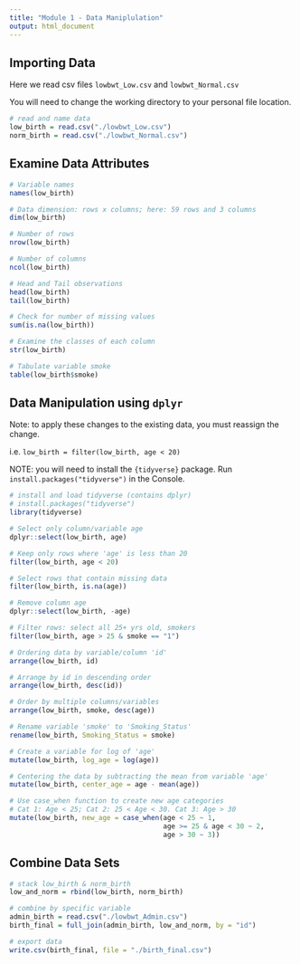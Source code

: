 ```yaml
---
title: "Module 1 - Data Maniplulation"
output: html_document
---
```


## Importing Data

Here we read csv files `lowbwt_Low.csv` and `lowbwt_Normal.csv`

You will need to change the working directory to your personal file location.

```r
# read and name data
low_birth = read.csv("./lowbwt_Low.csv")
norm_birth = read.csv("./lowbwt_Normal.csv")
```


## Examine Data Attributes

```r
# Variable names
names(low_birth)    

# Data dimension: rows x columns; here: 59 rows and 3 columns
dim(low_birth)

# Number of rows
nrow(low_birth)

# Number of columns
ncol(low_birth)

# Head and Tail observations
head(low_birth)
tail(low_birth)

# Check for number of missing values
sum(is.na(low_birth))

# Examine the classes of each column
str(low_birth)

# Tabulate variable smoke
table(low_birth$smoke)
```

## Data Manipulation using `dplyr`

Note: to apply these changes to the existing data, you must reassign the change.

i.e. `low_birth = filter(low_birth, age < 20)`

NOTE: you will need to install the `{tidyverse}` package.  Run `install.packages("tidyverse")` in the Console.

```r
# install and load tidyverse (contains dplyr)
# install.packages("tidyverse")
library(tidyverse)

# Select only column/variable age
dplyr::select(low_birth, age)

# Keep only rows where 'age' is less than 20 
filter(low_birth, age < 20)

# Select rows that contain missing data
filter(low_birth, is.na(age))

# Remove column age 
dplyr::select(low_birth, -age)

# Filter rows: select all 25+ yrs old, smokers
filter(low_birth, age > 25 & smoke == "1") 

# Ordering data by variable/column 'id'
arrange(low_birth, id)

# Arrange by id in descending order
arrange(low_birth, desc(id))

# Order by multiple columns/variables
arrange(low_birth, smoke, desc(age))

# Rename variable 'smoke' to 'Smoking_Status' 
rename(low_birth, Smoking_Status = smoke)

# Create a variable for log of 'age'
mutate(low_birth, log_age = log(age))

# Centering the data by subtracting the mean from variable 'age'
mutate(low_birth, center_age = age - mean(age))

# Use case_when function to create new age categories
# Cat 1: Age < 25; Cat 2: 25 < Age < 30. Cat 3: Age > 30
mutate(low_birth, new_age = case_when(age < 25 ~ 1,
                                      age >= 25 & age < 30 ~ 2,
                                      age > 30 ~ 3))

```

## Combine Data Sets

```r
# stack low_birth & norm_birth
low_and_norm = rbind(low_birth, norm_birth)

# combine by specific variable
admin_birth = read.csv("./lowbwt_Admin.csv")
birth_final = full_join(admin_birth, low_and_norm, by = "id")

# export data 
write.csv(birth_final, file = "./birth_final.csv")
```

